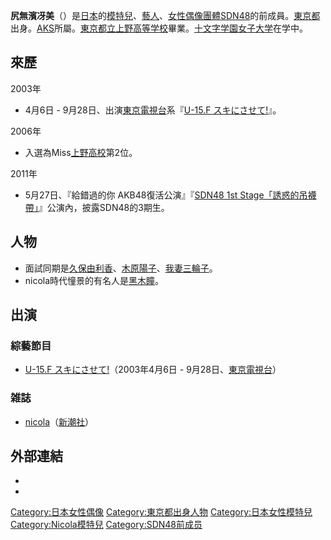 {{BLP unsourced|time=2021-08-04T06:24:01+00:00}}
{{藝人
|姓名 = 尻無濱冴美
|類型 = 女歌手
|圖片 =
|圖片尺寸 =
|圖片簡介 =
|原名 = 
|外文名 =尻無浜 冴美［しなはま さえみ］
|外文 =ja
|羅馬拼音 = Shinahama Saemi
|英文名 =
|暱稱 = {{lang|ja|さえみん、お尻ちゃん、サエミc（ちゃん）、サエ}}
|其他藝名 =
|國籍 = {{JPN}}
|出生日期 = {{birth date and age|1989|7|20}}
|出生地點 = [[日本|日本]]．[[東京都|東京都]]
|逝世日期 =
|逝世地點 =
|職業 = 女子偶像
|語言 =
|教育程度 =
|宗教信仰 =
|配偶 =
|兒女 =
|父母 =
|音樂類型 =
|演奏樂器 =
|出身地 =
|出道作 =
|出道日期 = 
|代表作 =
|活躍年代 =
|唱片公司 =
|經紀公司 = 
|網站 =
|相關團體 =
|獎項 =
|IMDb =
}}
'''尻無濱冴美'''（{{bd|1989年|7月20日}}）是[[日本|日本]]的[[模特兒|模特兒]]、[[藝人|藝人]]、[[女性偶像團體|女性偶像團體]][[SDN48|SDN48]]的前成員。[[東京都|東京都]]出身。[[AKS|AKS]]所屬。[[東京都立上野高等学校|東京都立上野高等学校]]畢業。[[十文字学園女子大学|十文字学園女子大学]]在学中。

== 來歷 ==
2003年
* 4月6日 - 9月28日、出演[[東京電視台|東京電視台]]系『[[U-15.F_スキにさせて!|U-15.F スキにさせて!]]』。
2006年
* 入選為Miss[[東京都立上野高等学校|上野高校]]第2位。
2011年
* 5月27日、『給錯過的你 AKB48復活公演』『[[SDN48_1st_Stage「誘惑的吊襪帶」|SDN48 1st Stage「誘惑的吊襪帶」]]』公演內，披露SDN48的3期生。

== 人物 ==
* 面試同期是[[久保由利香|久保由利香]]、[[木原陽子|木原陽子]]、[[我妻三輪子|我妻三輪子]]。
* nicola時代憧景的有名人是[[黑木瞳|黑木瞳]]。

== 出演 ==
=== 綜藝節目 ===
* [[U-15.F_スキにさせて!|U-15.F スキにさせて!]]（2003年4月6日 - 9月28日、[[東京電視台|東京電視台]]）

=== 雑誌 ===
* [[nicola|nicola]]（[[新潮社|新潮社]]）

== 外部連結 ==
*{{Twitter|shinahamasaemi}}
*{{Instagram|saemi_shinahama}}

{{SDN48}}
{{DEFAULTSORT:Shinahama Saemi}}
[[Category:日本女性偶像|Category:日本女性偶像]]
[[Category:東京都出身人物|Category:東京都出身人物]]
[[Category:日本女性模特兒|Category:日本女性模特兒]]
[[Category:Nicola模特兒|Category:Nicola模特兒]]
[[Category:SDN48前成员|Category:SDN48前成员]]